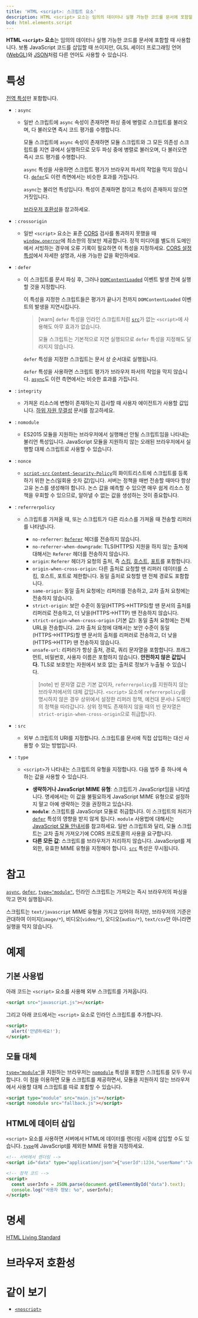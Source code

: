 ```yaml
---
title: 'HTML <script>: 스크립트 요소'
description: HTML <script> 요소는 임의의 데이터나 실행 가능한 코드를 문서에 포함할 때 사용합니다. 보통 JavaScript 코드를 삽입할 때 쓰이지만, GLSL 셰이더 프로그래밍 언어(WebGL)와 JSON처럼 다른 언어도 사용할 수 있습니다.
bcd: html.elements.script
---
```


**HTML `<script>` 요소**는 임의의 데이터나 실행 가능한 코드를 문서에 포함할 때 사용합니다. 보통 JavaScript 코드를 삽입할 때 쓰이지만, GLSL 셰이더 프로그래밍 언어([WebGL](https://developer.mozilla.org/en-US/docs/Web/API/WebGL_API))와 [JSON](https://developer.mozilla.org/en-US/docs/Glossary/JSON)처럼 다른 언어도 사용할 수 있습니다.

# 특성

[전역 특성](/docs/Web/HTML/Global_attributes)만 포함합니다.

- : `async`

  - 일반 스크립트에 `async` 속성이 존재하면 파싱 중에 병렬로 스크립트를 불러오며, 다 불러오면 즉시 코드 평가를 수행합니다.

    모듈 스크립트에 `async` 속성이 존재하면 모듈 스크립트와 그 모든 의존성 스크립트를 지연 큐에서 실행하므로 모두 파싱 중에 병렬로 불러오며, 다 불러오면 즉시 코드 평가를 수행합니다.

    `async` 특성을 사용하면 스크립트 평가가 브라우저 파서의 작업을 막지 않습니다. [`defer`](#term-defer)도 이런 측면에서는 비슷한 효과를 가집니다.

    `async`는 불리언 특성입니다. 특성이 존재하면 참이고 특성이 존재하지 않으면 거짓입니다.

    [브라우저 호환성](#브라우저-호환성)을 참고하세요.

- : `crossorigin`

  - 일반 `<script>` 요소는 표준 [CORS](https://developer.mozilla.org/en-US/docs/Glossary/CORS) 검사를 통과하지 못했을 때 [`window.onerror`](https://developer.mozilla.org/en-US/docs/Web/API/GlobalEventHandlers/onerror)에 최소한의 정보만 제공합니다. 정적 미디어를 별도의 도메인에서 서빙하는 경우에 오류 기록이 필요하면 이 특성을 지정하세요. [CORS 설정 특성](https://developer.mozilla.org/en-US/docs/Web/HTML/Attributes/crossorigin)에서 자세한 설명과, 사용 가능한 값을 확인하세요.

- : `defer`

  - 이 스크립트를 문서 파싱 후, 그러나 [`DOMContentLoaded`](https://developer.mozilla.org/en-US/docs/Web/API/Document/DOMContentLoaded_event) 이벤트 발생 전에 실행할 것을 지정합니다.

    이 특성을 지정한 스크립트들은 평가가 끝나기 전까지 `DOMContentLoaded` 이벤트의 발생을 지연시킵니다.

    > [warn] `defer` 특성을 인라인 스크립트처럼 [`src`](#term-src)가 없는 `<script>`에 사용해도 아무 효과가 없습니다.
    >
    > 모듈 스크립트는 기본적으로 지연 실행되므로 `defer` 특성을 지정해도 달라지지 않습니다.

    `defer` 특성을 지정한 스크립트는 문서 상 순서대로 실행됩니다.

    `defer` 특성을 사용하면 스크립트 평가가 브라우저 파서의 작업을 막지 않습니다. [`async`](#term-async)도 이런 측면에서는 비슷한 효과를 가집니다.

- : `integrity`

  - 가져온 리소스에 변형이 존재하는지 검사할 때 사용자 에이전트가 사용할 값입니다. [하위 자원 무결성](https://developer.mozilla.org/en-US/docs/Web/Security/Subresource_Integrity) 문서를 참고하세요.

- : `nomodule`
  - ES2015 모듈을 지원하는 브라우저에서 실행해선 안될 스크립트임을 나타내는 불리언 특성입니다. JavaScript 모듈을 지원하지 않는 오래된 브라우저에서 실행할 대체 스크립트로 사용할 수 있습니다.
- : `nonce`
  - [`script-src` `Content-Security-Policy`](https://developer.mozilla.org/en-US/docs/Web/HTTP/Headers/Content-Security-Policy/script-src)의 화이트리스트에 스크립트를 등록하기 위한 논스(일회용 숫자 값)입니다. 서버는 정책을 매번 전송할 때마다 항상 고유 논스를 생성해야 합니다. 논스 값을 예측할 수 있으면 매우 쉽게 리소스 정책을 우회할 수 있으므로, 알아낼 수 없는 값을 생성하는 것이 중요합니다.
- : `referrerpolicy`

  - 스크립트를 가져올 때, 또는 스크립트가 다른 리소스를 가져올 때 전송할 리퍼러를 나타냅니다.

    - `no-referrer`: [`Referer`](https://developer.mozilla.org/en-US/docs/Web/HTTP/Headers/Referer) 헤더를 전송하지 않습니다.
    - `no-referrer-when-downgrade`: TLS(HTTPS) 지원을 하지 않는 출처에 대해서는 `Referer` 헤더를 전송하지 않습니다.
    - `origin`: `Referer` 헤더가 요청의 출처, 즉 [스킴](https://developer.mozilla.org/en-US/docs/Learn/Common_questions/What_is_a_URL), [호스트](https://developer.mozilla.org/en-US/docs/Glossary/Host), [포트](https://developer.mozilla.org/en-US/docs/Glossary/Port)를 포함합니다.
    - `origin-when-cross-origin`: 다른 출처로 요청할 땐 리퍼러 데이터를 스킴, 호스트, 포트로 제한합니다. 동일 출처로 요청할 땐 전체 경로도 포함합니다.
    - `same-origin`: 동일 출처 요청에는 리퍼러를 전송하고, 교차 출처 요청에는 전송하지 않습니다.
    - `strict-origin`: 보안 수준이 동일(HTTPS→HTTPS)할 땐 문서의 출처를 리퍼러로 전송하고, 더 낮을(HTTPS→HTTP) 땐 전송하지 않습니다.
    - `strict-origin-when-cross-origin` (기본 값): 동일 출처 요청에는 전체 URL을 전송합니다. 교차 출처 요청에 대해서는 보안 수준이 동일(HTTPS→HTTPS)할 땐 문서의 출처를 리퍼러로 전송하고, 더 낮을(HTTPS→HTTP) 땐 전송하지 않습니다.
    - `unsafe-url`: 리퍼러가 항상 출처, 경로, 쿼리 문자열을 포함합니다. 프래그먼트, 비밀번호, 사용자 이름은 포함하지 않습니다. **안전하지 않은 값입니다.** TLS로 보호받는 자원에서 보호 없는 출처로 정보가 누출될 수 있습니다.

    > [note]
    > 빈 문자열 값은 기본 값이자, `referrerpolicy`를 지원하지 않는 브라우저에서의 대체 값입니다. `<script>` 요소에 `referrerpolicy`를 명시하지 않은 경우 상위에서 설정한 리퍼러 정책, 예컨대 문서나 도메인의 정책을 따라갑니다. 상위 정책도 존재하지 않을 때의 빈 문자열은 `strict-origin-when-cross-origin`으로 취급합니다.

- : `src`
  - 외부 스크립트의 URI를 지정합니다. 스크립트를 문서에 직접 삽입하는 대신 사용할 수 있는 방법입니다.
- : `type`
  - `<script>`가 나타내는 스크립트의 유형을 지정합니다. 다음 범주 중 하나에 속하는 값을 사용할 수 있습니다.
  
    - **생략하거나 JavaScript MIME 유형**: 스크립트가 JavaScript임을 나타냅니다. 명세에서는 이 값을 불필요하게 JavaScript MIME 유형으로 설정하지 말고 아예 생략하는 것을 권장하고 있습니다.
    - **`module`**: 스크립트를 JavaScript 모듈로 취급합니다. 이 스크립트의 처리가 [`defer`](#term-defer) 특성의 영향을 받지 않게 됩니다. `module` 사용법에 대해서는 [JavaScript 모듈 안내서](https://developer.mozilla.org/en-US/docs/Web/JavaScript/Guide/Modules)를 참고하세요. 일반 스크립트와 달리, 모듈 스크립트는 교차 출처 가져오기에 CORS 프로토콜의 사용을 요구합니다.
    - **다른 모든 값**: 스크립트를 브라우저가 처리하지 않습니다. JavaScript를 제외한, 유효한 MIME 유형을 지정해야 합니다. [`src`](#term-src) 특성은 무시됩니다.

# 참고

[`async`](#term-async), [`defer`](#term-defer), [`type="module"`](#term-type), 인라인 스크립트는 가져오는 즉시 브라우저의 파싱을 막고 먼저 실행됩니다.

스크립트는 `text/javascript` MIME 유형을 가지고 있어야 하지만, 브라우저의 기준은 관대하여 이미지(`image/*`), 비디오(`video/*`), 오디오(`audio/*`), `text/csv`만 아니라면 실행을 막지 않습니다.

# 예제

## 기본 사용법

아래 코드는 `<script>` 요소를 사용해 외부 스크립트를 가져옵니다.

```html
<script src="javascript.js"></script>
```

그리고 아래 코드에서는 `<script>` 요소로 인라인 스크립트를 추가합니다.

```html
<script>
  alert('안녕하세요!');
</script>
```

## 모듈 대체

[`type="module"`](#term-type)을 지원하는 브라우저는 [`nomodule`](#term-nomodule) 특성을 포함한 스크립트를 모두 무시합니다. 이 점을 이용하면 모듈 스크립트를 제공하면서, 모듈을 지원하지 않는 브라우저에서 사용할 대체 스크립트를 따로 포함할 수 있습니다.

```html
<script type="module" src="main.js"></script>
<script nomodule src="fallback.js"></script>
```

## HTML에 데이터 삽입

`<script>` 요소를 사용하면 서버에서 HTML에 데이터를 렌더링 시점에 삽입할 수도 있습니다. [`type`](#term-type)에 JavaScript를 제외한 MIME 유형을 지정하세요.

```html
<!-- 서버에서 렌더링 -->
<script id="data" type="application/json">{"userId":1234,"userName":"John Doe","memberSince":"2000-01-01T00:00:00.000Z"}</script>

<!-- 정적 코드 -->
<script>
  const userInfo = JSON.parse(document.getElementById("data").text);
  console.log("사용자 정보: %o", userInfo);
</script>
```

# 명세

[HTML Living Standard](https://html.spec.whatwg.org/multipage/scripting.html#the-script-element)

# 브라우저 호환성

<BrowserCompat data={props.bcd} />

# 같이 보기

- [`<noscript>`](./noscript)